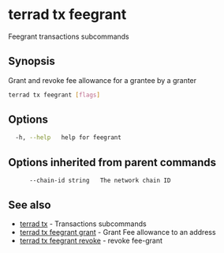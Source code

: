 # terrad tx feegrant

Feegrant transactions subcommands

## Synopsis

Grant and revoke fee allowance for a grantee by a granter

```sh Terrad
terrad tx feegrant [flags]
```

## Options

```sh Terrad
  -h, --help   help for feegrant
```

## Options inherited from parent commands

```
      --chain-id string   The network chain ID
```

## See also

* [terrad tx](terrad_tx.mdx)	 - Transactions subcommands
* [terrad tx feegrant grant](terrad_tx_feegrant_grant.mdx)	 - Grant Fee allowance to an address
* [terrad tx feegrant revoke](terrad_tx_feegrant_revoke.mdx)	 - revoke fee-grant


